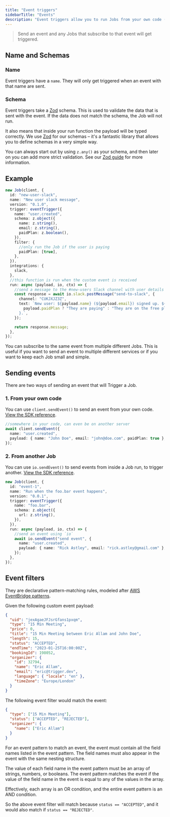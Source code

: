 ```yaml
---
title: "Event triggers"
sidebarTitle: "Events"
description: "Event triggers allow you to run Jobs from your own code (or your other Jobs)"
---
```


> Send an event and any Jobs that subscribe to that event will get triggered.

## Name and Schemas

### Name

Event triggers have a `name`. They will only get triggered when an event with that name are sent.

### Schema

Event triggers take a [Zod](https://github.com/colinhacks/zod) schema. This is used to validate the data that is sent with the event. If the data does not match the schema, the Job will not run.

It also means that inside your run function the payload will be typed correctly. We use [Zod](https://github.com/colinhacks/zod#installation) for our schemas – it's a fantastic library that allows you to define schemas in a very simple way.

You can always start out by using `z.any()` as your schema, and then later on you can add more strict validation. See our [Zod guide](/guides/zod) for more information.

## Example

```ts
new Job(client, {
  id: "new-user-slack",
  name: "New user slack message",
  version: "0.1.0",
  trigger: eventTrigger({
    name: "user.created",
    schema: z.object({
      name: z.string(),
      email: z.string(),
      paidPlan: z.boolean(),
    }),
    filter: {
      //only run the Job if the user is paying
      paidPlan: [true],
    },
  }),
  integrations: {
    slack,
  },
  //this function is run when the custom event is received
  run: async (payload, io, ctx) => {
    //send a message to the #new-users Slack channel with user details
    const response = await io.slack.postMessage("send-to-slack", {
      channel: "CUKJXJZ3Z",
      text: `New user: ${payload.name} (${payload.email}) signed up. ${
        payload.paidPlan ? "They are paying" : "They are on the free plan"
      }.`,
    });

    return response.message;
  },
});
```

<Note>
  You can subscribe to the same event from multiple different Jobs. This is
  useful if you want to send an event to multiple different services or if you
  want to keep each Job small and simple.
</Note>

## Sending events

There are two ways of sending an event that will Trigger a Job.

### 1. From your own code

You can use `client.sendEvent()` to send an event from your own code. [View the SDK reference](/sdk/triggerclient/instancemethods/sendevent).

```ts
//somewhere in your code, can even be on another server
await client.sendEvent({
  name: "user.created",
  payload: { name: "John Doe", email: "john@doe.com", paidPlan: true },
});
```

### 2. From another Job

You can use `io.sendEvent()` to send events from inside a Job run, to trigger another. [View the SDK reference](/sdk/io/sendevent).

```ts
new Job(client, {
  id: "event-1",
  name: "Run when the foo.bar event happens",
  version: "0.0.1",
  trigger: eventTrigger({
    name: "foo.bar",
    schema: z.object({
      url: z.string(),
    }),
  }),
  run: async (payload, io, ctx) => {
    //send an event using `io`
    await io.sendEvent("send event", {
      name: "user.created",
      payload: { name: "Rick Astley", email: "rick.astley@gmail.com" },
    });
  },
});
```

## Event filters

They are declarative pattern-matching rules, modeled after [AWS EventBridge patterns](https://docs.aws.amazon.com/eventbridge/latest/userguide/eb-event-patterns.html).

Given the following custom event payload:

```json
{
  "uid": "jexAgaeJFJsrGfans1pxqm",
  "type": "15 Min Meeting",
  "price": 0,
  "title": "15 Min Meeting between Eric Allam and John Doe",
  "length": 15,
  "status": "ACCEPTED",
  "endTime": "2023-01-25T16:00:00Z",
  "bookingId": 198052,
  "organizer": {
    "id": 32794,
    "name": "Eric Allam",
    "email": "eric@trigger.dev",
    "language": { "locale": "en" },
    "timeZone": "Europe/London"
  }
}
```

The following event filter would match the event:

```json
{
  "type": ["15 Min Meeting"],
  "status": ["ACCEPTED", "REJECTED"],
  "organizer": {
    "name": ["Eric Allam"]
  }
}
```

For an event pattern to match an event, the event must contain all the field names listed in the event pattern. The field names must also appear in the event with the same nesting structure.

The value of each field name in the event pattern must be an array of strings, numbers, or booleans. The event pattern matches the event if the value of the field name in the event is equal to any of the values in the array.

Effectively, each array is an OR condition, and the entire event pattern is an AND condition.

So the above event filter will match because `status == "ACCEPTED"`, and it would also match if `status == "REJECTED"`.
